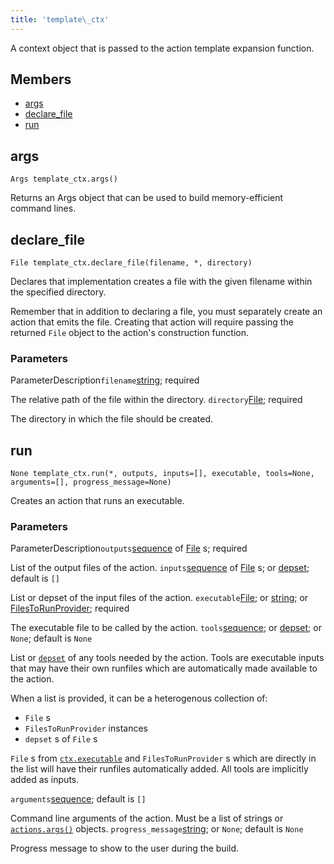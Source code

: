 ```yaml
---
title: 'template\_ctx'
---
```




A context object that is passed to the action template expansion function.

## Members

- [args](#args)
- [declare\_file](#declare_file)
- [run](#run)

## args

```
Args template_ctx.args()
```

 Returns an Args object that can be used to build memory-efficient command lines.



## declare\_file

```
File template_ctx.declare_file(filename, *, directory)
```

 Declares that implementation creates a file with the given filename within the specified directory.

Remember that in addition to declaring a file, you must separately create an action that emits the file. Creating that action will require passing the returned `File` object to the action's construction function.


### Parameters

ParameterDescription`filename`[string](../core/string.html);
 required

 The relative path of the file within the directory.
 `directory`[File](../builtins/File.html);
 required

 The directory in which the file should be created.


## run

```
None template_ctx.run(*, outputs, inputs=[], executable, tools=None, arguments=[], progress_message=None)
```

 Creates an action that runs an executable.


### Parameters

ParameterDescription`outputs`[sequence](../core/list.html) of [File](../builtins/File.html) s;
 required

 List of the output files of the action.
 `inputs`[sequence](../core/list.html) of [File](../builtins/File.html) s; or [depset](../builtins/depset.html);
 default is `[]`

 List or depset of the input files of the action.
 `executable`[File](../builtins/File.html); or [string](../core/string.html); or [FilesToRunProvider](../providers/FilesToRunProvider.html);
 required

 The executable file to be called by the action.
 `tools`[sequence](../core/list.html); or [depset](../builtins/depset.html); or `None`;
 default is `None`

 List or [`depset`](../builtins/depset.html) of any tools needed by the action. Tools are executable inputs that may have their own runfiles which are automatically made available to the action.

When a list is provided, it can be a heterogenous collection of:

- `File` s
- `FilesToRunProvider` instances
- `depset` s of `File` s

`File` s from [`ctx.executable`](../builtins/ctx#executable) and `FilesToRunProvider` s which are directly in the list will have their runfiles automatically added. All tools are implicitly added as inputs.

`arguments`[sequence](../core/list.html);
 default is `[]`

 Command line arguments of the action. Must be a list of strings or [`actions.args()`](#args) objects.
 `progress_message`[string](../core/string.html); or `None`;
 default is `None`

 Progress message to show to the user during the build.
